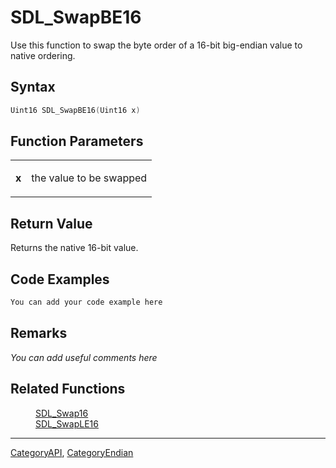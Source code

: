 
= SDL_SwapBE16 =
Use this function to swap the byte order of a 16-bit big-endian value to native ordering.


== Syntax ==
<syntaxhighlight lang='c++'>
Uint16 SDL_SwapBE16(Uint16 x)
</syntaxhighlight>

== Function Parameters ==
{|
|'''x'''
|the value to be swapped
|}

== Return Value ==
Returns the native 16-bit value.

== Code Examples ==
<syntaxhighlight lang='c++'>
You can add your code example here
</syntaxhighlight>

== Remarks ==
''You can add useful comments here''

== Related Functions ==
:[[SDL_Swap16]]
:[[SDL_SwapLE16]]

----
[[CategoryAPI]], [[CategoryEndian]]
